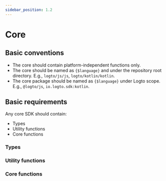 ```yaml
---
sidebar_position: 1.2
---
```



<head>
  <link
    rel="canonical"
    href="https://docs.logto.io/developers/sdk-conventions/core-sdk-convention/"
  />
</head>

# Core

## Basic conventions

- The core should contain platform-independent functions only.
- The core should be named as `{$language}` and under the repository root directory. E.g., `logto/js/js`, `logto/kotlin/kotlin`.
- The core package should be named as `{$language}` under Logto scope. E.g., `@logto/js`, `io.logto.sdk:kotlin`.

## Basic requirements

Any core SDK should contain:

- Types
- Utility functions
- Core functions

### Types

<CoreTypes />

### Utility functions

<CoreUtilityFunctions />

### Core functions

<CoreFunctions />

